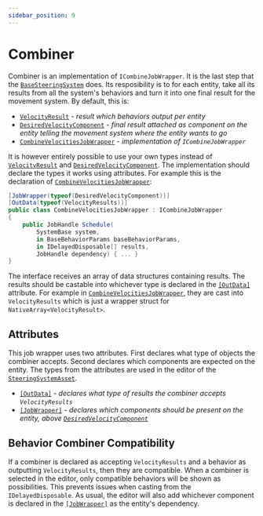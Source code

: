```yaml
---
sidebar_position: 9
---
```


# Combiner

Combiner is an implementation of `ICombineJobWrapper`. It is the last step that the [`BaseSteeringSystem`](/docs/documentation-core/base-system/BaseSteeringSystem) does. Its resposibility is to for each entity, take all its results from all the system's behaviors and turn it into one final result for the movement system. By default, this is:

- [`VelocityResult`](/docs/documentation-defaults/behaviors/VelocityResult) - *result which behaviors output per entity*
- [`DesiredVelocityComponent`](/docs/documentation-defaults/Combiner#desiredvelocitycomponent) - *final result attached as component on the entity telling the movement system where the entity wants to go*
- [`CombineVelocitiesJobWrapper`](/docs/documentation-defaults/Combiner) - *implementation of `ICombineJobWrapper`*

It is however entirely possible to use your own types instead of [`VelocityResult`](/docs/documentation-defaults/behaviors/VelocityResult) and [`DesiredVelocityComponent`](/docs/documentation-defaults/Combiner#desiredvelocitycomponent). The implementation should declare the types it works using attributes. For example this is the declaration of [`CombineVelocitiesJobWrapper`](/docs/documentation-defaults/Combiner):

```csharp title="CombineVelocitiesJobWrapper.cs"
[JobWrapper(typeof(DesiredVelocityComponent))]
[OutData(typeof(VelocityResults))]
public class CombineVelocitiesJobWrapper : ICombineJobWrapper
{
    public JobHandle Schedule(
        SystemBase system,
        in BaseBehaviorParams baseBehaviorParams,
        in IDelayedDisposable[] results,
        JobHandle dependency) { ... }
}
```

The interface receives an array of data structures containing results. The results should be castable into whichever type is declared in the [`[OutData]`](/docs/documentation-core/attributes#outdataattribute) attribute. For example in [`CombineVelocitiesJobWrapper`](/docs/documentation-defaults/Combiner), they are cast into `VelocityResults` which is just a wrapper struct for `NativeArray<VelocityResult>`. 

## Attributes

This job wrapper uses two attributes. First declares what type of objects the combiner accepts. Second declares which components are expected on the entity. The types from the attributes are used in the editor of the [`SteeringSystemAsset`](/docs/documentation-core/base-system/SteeringSystemAsset). 

- [`[OutData]`](/docs/documentation-core/attributes#outdataattribute) - *declares what type of results the combiner accepts `VelocityResults`*
- [`[JobWrapper]`](/docs/documentation-core/attributes#jobwrapperattribute) - *declares which components should be present on the entity, above [`DesiredVelocityComponent`](/docs/documentation-defaults/Combiner#desiredvelocitycomponent)*


## Behavior Combiner Compatibility

If a combiner is declared as accepting `VelocityResults` and a behavior as outputting `VelocityResults`, then they are compatible. When a combiner is selected in the editor, only compatible behaviors will be shown as possibilities. This prevents issues when casting from the `IDelayedDisposable`. As usual, the editor will also add whichever component is declared in the [`[JobWrapper]`](/docs/documentation-core/attributes#jobwrapperattribute) as the entity's dependency. 
